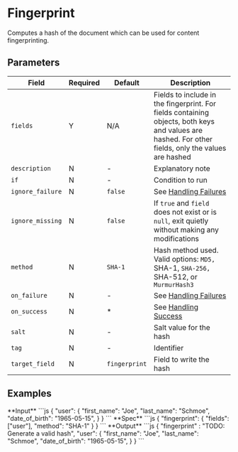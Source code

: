 
# Fingerprint

<Synopsis>
Computes a hash of the document which can be used for content fingerprinting.
</Synopsis>

## Parameters

|Field|Required|Default|Description|
|---|---|---|---|
|`fields`|Y|N/A|Fields to include in the fingerprint. For fields containing objects, both keys and values are hashed. For other fields, only the values are hashed|
|`description`|N|-|Explanatory note|
|`if`|N|-|Condition to run|
|`ignore_failure`|N|`false`|See [Handling Failures](../handling-failures.mdx)|
|`ignore_missing`|N|`false`|If `true` and `field` does not exist or is `null`, exit quietly without making any modifications|
|`method`|N|`SHA-1`|Hash method used. Valid options: `MD5, `SHA-1, `SHA-256, `SHA-512, or `MurmurHash3`|
|`on_failure`|N|-|See [Handling Failures](../handling-failures.mdx)|
|`on_success`|N|*|See [Handling Success](../handling-success.mdx)|
|`salt`|N|-|Salt value for the hash|
|`tag`|N|-|Identifier|
|`target_field`|N|`fingerprint`|Field to write the hash|

## Examples

<Example>
   <Description>
      **Input**
   </Description>
   <SampleCode>
      ```js
      {
         "user": {
            "first_name": "Joe",
            "last_name": "Schmoe",
            "date_of_birth": "1965-05-15",
         }
      }
      ```
   </SampleCode>

   <Description>
      **Spec**
   </Description>
   <SampleCode>
      ```js
      {
         "fingerprint": {
            "fields": ["user"],
            "method": "SHA-1"
         }
      }
      ```
   </SampleCode>

   <Description>
      **Output**
   </Description>
   <SampleCode>
      ```js
      {
         "fingerprint" : "TODO: Generate a valid hash",
         "user": {
            "first_name": "Joe",
            "last_name": "Schmoe",
            "date_of_birth": "1965-05-15",
         }
      }
      ```
   </SampleCode>
</Example>
